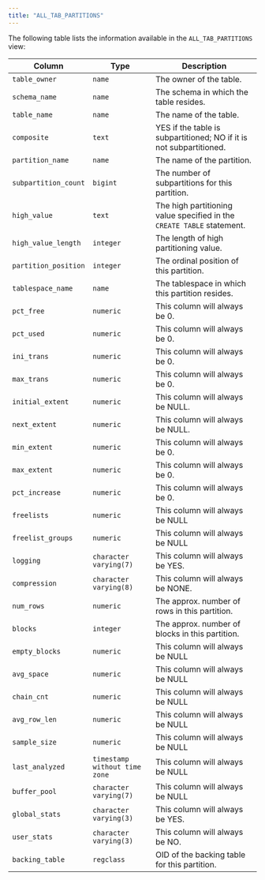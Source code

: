 ```yaml
---
title: "ALL_TAB_PARTITIONS"
---
```


<div id="all_tab_partitions" class="registered_link"></div>


The following table lists the information available in the `ALL_TAB_PARTITIONS` view:

| Column               | Type                          | Description                                                            |
|----------------------|-------------------------------|------------------------------------------------------------------------|
| `table_owner`        | `name`                        | The owner of the table.                                                |
| `schema_name`        | `name`                        | The schema in which the table resides.                                 |
| `table_name`         | `name`                        | The name of the table.                                                 |
| `composite`          | `text`                        | YES if the table is subpartitioned; NO if it is not subpartitioned.    |
| `partition_name`     | `name`                        | The name of the partition.                                             |
| `subpartition_count` | `bigint`                      | The number of subpartitions for this partition.                        |
| `high_value`         | `text`                        | The high partitioning value specified in the `CREATE TABLE` statement. |
| `high_value_length`  | `integer`                     | The length of high partitioning value.                                 |
| `partition_position` | `integer`                     | The ordinal position of this partition.                                |
| `tablespace_name`    | `name`                        | The tablespace in which this partition resides.                        |
| `pct_free`           | `numeric`                     | This column will always be 0.                                          |
| `pct_used`           | `numeric`                     | This column will always be 0.                                          |
| `ini_trans`          | `numeric`                     | This column will always be 0.                                          |
| `max_trans`          | `numeric`                     | This column will always be 0.                                          |
| `initial_extent`     | `numeric`                     | This column will always be NULL.                                       |
| `next_extent`        | `numeric`                     | This column will always be NULL.                                       |
| `min_extent`         | `numeric`                     | This column will always be 0.                                          |
| `max_extent`         | `numeric`                     | This column will always be 0.                                          |
| `pct_increase`       | `numeric`                     | This column will always be 0.                                          |
| `freelists`          | `numeric`                     | This column will always be NULL                                        |
| `freelist_groups`    | `numeric`                     | This column will always be NULL                                        |
| `logging`            | `character varying(7)`        | This column will always be YES.                                        |
| `compression`        | `character varying(8)`        | This column will always be NONE.                                       |
| `num_rows`           | `numeric`                     | The approx. number of rows in this partition.                          |
| `blocks`             | `integer`                     | The approx. number of blocks in this partition.                        |
| `empty_blocks`       | `numeric`                     | This column will always be NULL                                        |
| `avg_space`          | `numeric`                     | This column will always be NULL                                        |
| `chain_cnt`          | `numeric`                     | This column will always be NULL                                        |
| `avg_row_len`        | `numeric`                     | This column will always be NULL                                        |
| `sample_size`        | `numeric`                     | This column will always be NULL                                        |
| `last_analyzed`      | `timestamp without time zone` | This column will always be NULL                                        |
| `buffer_pool`        | `character varying(7)`        | This column will always be NULL                                        |
| `global_stats`       | `character varying(3)`        | This column will always be YES.                                        |
| `user_stats`         | `character varying(3)`        | This column will always be NO.                                         |
| `backing_table`      | `regclass`                    | OID of the backing table for this partition.                           |
